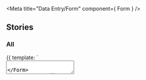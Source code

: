 
<Meta
    title="Data Entry/Form"
    component={ Form }
/>

## Stories
### All
<Canvas>
    <Story name="All" height="100px">
     {{
        template: `
            <div style="width:300px">
                <Form>
                    <TextField outlined placeholder="사이 사이 간격 12px"/>
                    <TextArea/>
                </Form>
            </div>
    `,
        components: { Form, TextField, TextArea },
    }}
    </Story>
</Canvas>

